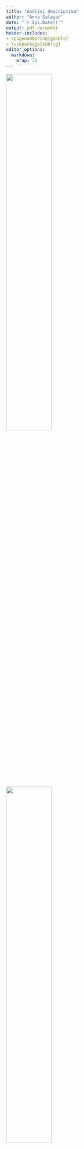 ```yaml
---
title: "Anàlisi descriptiva"
author: "Anna Salazar"
date: "`r Sys.Date()`"
output: pdf_document
header-includes:
- \pagenumbering{gobble}
- \usepackage{subfig}
editor_options:
  markdown:
    wrap: 72
---
```

\vspace{130mm}

<left>
![](~/Documents/GitHub/01_02_/Imatges portada/fme.png){width="50%"}
</left> <right>
![](~/Documents/GitHub/01_02_/Imatges portada/UB.png){width="50%"}
</right> \newpage

\tableofcontents

\pagebreak

\pagenumbering{arabic}

```r
knitr::opts_chunk$set(echo = FALSE)
#install.packages("bigrquery")
library(bigrquery)
library(kableExtra)
library(DBI)
library(knitr)
library(dplyr)
library(VIM)
library(tidyverse)
library(summarytools)
library(reshape2)
library(ggplot2)
library(devtools)
library(naniar)
library(knitr)


projecte <- "level-oxygen-353005"

dades <- dbConnect(
  bigrquery::bigquery(),
  project = projecte,
  dataset = "examen_final",
  billing = projecte
)
```


# Descripció de la base de dades

La base de dades està formada per les següents tres taules:

**accident** és un llistat d’accidents de tràfic ocorreguts al desembre de 2015 als Estats Units:

- ST_CASE: codi de l’accident (PK)

- DAY: dia de l’accident (de l’1 al 31)

- HOUR: hora de l’accident (99 = desconeguda)

- MINUTE: minut de l’accident (99 = desconegut)

- RUR_URB: informació sobre la localització (1 = Rural, 2 = Urbà, 6 = Via no classificada, 8 = No registrat, 9 = Desconegut)

- DAY_WEEK: dia de la setmana (1 = Diumenge, 2 = Dilluns, ..., 7 = Dissabte)

- FATALS: nombre de ferits a l’accident

- DRUNK_DR: nombre de conductors beguts involucrats a l’accident

**person** és un llistat de totes les persones (conductors, passatgers o vianants) involucrades als accidents

- ST_CASE: codi de l’accident al qual està involucrada la persona (PK)

- PER_NO: número de persona dins de cada accident (PK)

- AGE: edat de la persona (998 = No registrada, 999 = Desconeguda)

- SEX:  sexe de la persona (1 = home, 2 = dona, 8 = No registrat, 9 = Desconegut)

- PER_TYP: tipus de persona (1 = conductor, 2 = ocupant, resta de codis = altres)

- DOA: tipus de víctima (0 = sobreviu, 7 = mort a l’accident, 8 = mort al trasllat, 9 = Desconegut)
	
**vehicle** és un llistat de tots els vehicles involucrats als accidents

- ST_CASE: codi de l’accident al qual està involucrat el vehicle (PK)

- VEH_NO: número de vehicle dins de cada accident (PK)

- HIT_RUN: identificador de vehicle fugit (0 = No, 1 = Sí, 9 = Desconegut)

- TRAV_SP: velocitat estimada (mph)* del vehicle quan va tenir l’accident (997,998 i 999 = Desconegut)

- PREV_SP: indicador d’existència de límit de velocitat permesa just abans de l’accident (997,998 i 999 = Desconegut)

*mph vol dir milles per hora. 100 mph=161 Km/h

\pagebreak

# Anàlisi univariant

## Variables categòriques

```r
descriptiva <- function(X, nom,dades){
  if (!(is.numeric(X) || class(X) == "Date")){ 
    frecs <- table(as.factor(X), useNA = "no"); proportions <- frecs/n
    dataf <- data.frame(x = levels(as.factor(X)), y = frecs)
    par(mfrow=c(1,2))
    print(ggplot(dataf, aes(x = "", y = frecs, fill = x)) + 
            geom_bar(stat = "identity", width = 1) + 
            scale_y_continuous(expand = c(0,0)) + coord_polar("y", start = 0) + 
            theme_minimal())
    print(ggplot(dataf, aes(x = x, y=frecs)) + geom_bar(stat = "identity", 
          color = "lightblue", fill = "lightblue") + 
            scale_y_continuous(expand = c(0,0)) + theme_void())
    x <- data.frame(X)
    colnames(x) <- nom
    st_options(plain.ascii  = FALSE,  headings = FALSE, footnote = NA,
          style = 'grid', dfSummary.varnumbers = FALSE,
          dfSummary.valid.col = FALSE, tmp.img.dir  = "img", round.digits = 3,
          dfSummary.silent = TRUE, dfSummary.graph.col= FALSE)
    dfSummary(x) 

   }else{
      print(ggplot(dades, aes(x = X)) + geom_bar(col = "lightblue", fill = 
      "lightblue") + theme_minimal())
       a <- descr(X, transpose = TRUE, stats = c("N.Valid", "min", "q1", "med", 
                 "mean", "sd", "q3", "max", "iqr"), style = "rmarkdown", justify 
                 = "center")
       rownames(a) <- NULL
       kable(a, caption = paste("Resum numèric de la variable", nom), 
             format = "latex", position = "h!")
   }
}

descriptiva2 <- function(X, nom,dades){
  if (!(is.numeric(X) || class(X) == "Date")){ 
    frecs <- table(as.factor(X), useNA = "no"); proportions <- frecs/n
    dataf <- data.frame(x = levels(as.factor(X)), y = frecs)
    par(mfrow=c(1,2))
    print(ggplot(dataf, aes(x = "", y = frecs, fill = x)) + 
            geom_bar(stat = "identity", width = 1) + 
            scale_y_continuous(expand = c(0,0)) + coord_polar("y", start = 0) + 
            theme_minimal())
    print(ggplot(dataf, aes(x = x, y=frecs)) + geom_bar(stat = "identity", 
          color = "lightblue", fill = "lightblue") + 
            scale_y_continuous(expand = c(0,0)) + theme_void())
   }else{
      print(ggplot(dades, aes(x = X)) + geom_bar(col = "lightblue", fill = 
      "lightblue") + theme_minimal())
       a <- descr(X, transpose = TRUE, stats = c("N.Valid", "min", "q1", "med", 
                 "mean", "sd", "q3", "max", "iqr"), style = "rmarkdown", justify 
                 = "center")
       rownames(a) <- NULL
       kable(a, caption = paste("Resum numèric de la variable", nom), 
             format = "latex", position = "h!")
   }
}
```

```r
bd <- data.frame(dbGetQuery(dades, 
          "SELECT * FROM `level-oxygen-353005.examen_final.person` AS B
 LEFT JOIN (SELECT T.*, HIT_RUN, TRAV_SP, PREV_SP
            FROM (SELECT A.*, COUNT(C.ST_CASE) AS NO_VEHICLES
                  FROM (SELECT `level-oxygen-353005.examen_final.accident`.*, 
                  COUNT(B1.ST_CASE) AS NO_PER
                        FROM `level-oxygen-353005.examen_final.accident` 
                              INNER JOIN 
                              `level-oxygen-353005.examen_final.person` AS B1
                        ON `level-oxygen-353005.examen_final.accident`.ST_CASE = B1.ST_CASE
                        GROUP BY `level-oxygen-353005.examen_final.accident`.ST_CASE, DAY, HOUR, MINUTE, RUR_URB, DAY_WEEK, FATALS, DRUNK_DR) AS A 
                      INNER JOIN `level-oxygen-353005.examen_final.vehicle` AS C
                      ON A.ST_CASE = C.ST_CASE
                      GROUP BY A.ST_CASE, DAY, HOUR, MINUTE, RUR_URB, DAY_WEEK, FATALS, DRUNK_DR, NO_PER) AS T INNER JOIN `level-oxygen-353005.examen_final.vehicle` AS C2
                      ON T.ST_CASE = C2.ST_CASE) AS T2
          ON B.ST_CASE = T2.ST_CASE"))
bd <- bd[,-c(1, 2, 7)]
n <- nrow(bd)

bd <- data.frame(bd)
for(i in c(2, 3, 4, 5, 8, 9, 14, 16)) {
  bd[,i]<-as.factor(bd[,i])
}
```


## Tractament de les dades mancants

### Variables numèriques

```r
bd <- bd %>% replace_with_na(replace = list(TRAV_SP = c(997, 998, 999)))
bd <- bd %>% replace_with_na(replace = list(AGE = c(998, 999)))
bd <- bd %>% replace_with_na(replace = list(MINUTE = c(99)))
bd <- bd %>% replace_with_na(replace = list(HOUR = c(99)))

sum(is.na(bd$TRAV_SP))/n*100
sum(is.na(bd$AGE))/n*100
sum(is.na(bd$MINUTE))/n*100
sum(is.na(bd$HOUR))/n*100
```


## Variables qualitatives

```r
levels(bd$PER_TYP) <- c("Conductor", "Ocupant", "Altres", "Altres", "Altres", 
                        "Altres", "Altres", "Altres")
levels(bd$HIT_RUN) <- c("No", "Sí", "Desconegut")
levels(bd$PREV_SP) <- c("0", "1", "2", "3", "4", "5", "7", "9", "Desconegut", 
                        "Desconegut")
levels(bd$DAY_WEEK) <- c("Diumenge", "Dilluns", "Dimarts", "Dimecres", "Dijous",
                         "Divendres", "Dissabte")
levels(bd$SEX) <- c("Home", "Dona", "No registrat", "Desconegut")
levels(bd$RUR_URB) <- c("Rural", "Urbà", "Via no classificada", 
                        "No registrat", "Desconegut")
levels(bd$DOA) <- c("Sobreviu", "Mort a l'accident", "Mort al trasllat", 
                    "Desconegut")
```

**Dia de l'accident**

```r
par(mfrow=c(1,2))
descriptiva2(bd[,5], colnames(bd)[5], dades = bd)
```

**Hora de l'accident**

```r
descriptiva(bd[,6], "Hora de l'accident", dades = bd)
```

\pagebreak

**Minut de l'accident**

```r
descriptiva(bd[,7], "Minut de l'accident", dades = bd)
```

**Localització**

```r
par(mfrow=c(1,2))
descriptiva(bd[,8], "Localització", dades = bd)
```

\pagebreak

**Dia de la setmana**

```r
par(mfrow=c(1,2))
descriptiva(bd[,9], "Dia de la setmana", dades = bd)
```

**Nombre de ferits a l’accident**

```r
descriptiva(bd[,10], "Nombre de ferits a l’accident", dades = bd)
```

\pagebreak

**Nombre de conductors beguts**

```r
descriptiva(bd[,11], "Nombre de conductors beguts", dades = bd)
```

\pagebreak


**Nombre de persones implicades en l'accident**

```r
par(mfrow=c(1,2))
descriptiva(bd[,12], "Nombre de persones implicades en l'accident", dades = bd)
```

\pagebreak

**Edat**

```r
descriptiva(bd[,1], "Edat", dades = bd)
```

\pagebreak

**Sexe**

```r
par(mfrow=c(1,2))
descriptiva(bd[,2], "Sexe", dades = bd)
```

\pagebreak

**Tipus de persona**

```r
par(mfrow=c(1,2))
descriptiva(bd[,3], "Tipus de persona", dades = bd)
```

**Tipus de víctima**

```r
par(mfrow=c(1,2))
descriptiva(bd[,4], "Tipus de víctima", dades = bd)
```

\pagebreak


**Nombre de vehicles involucrats en l'accident**

```r
par(mfrow=c(1,2))
descriptiva(bd[,13], "Nombre de vehicles involucrats en l'accident", dades = bd)
```

**Identificació del vehicle**

```r
par(mfrow=c(1,2))
descriptiva(bd[,14], "Identificació del vehicle", dades = bd)
```

**Velocitat estimada**

```r
descriptiva(bd[,15], "Velocitat estimada", dades = bd)
```

**Indicador d’existència de límit de velocitat permesa just abans de l’accident**

```r
par(mfrow=c(1,2))
descriptiva(bd[,16], "Indicador d’existència de límit de velocitat permesa just abans de l’accident", dades = bd)
```

## Variables numèriques

